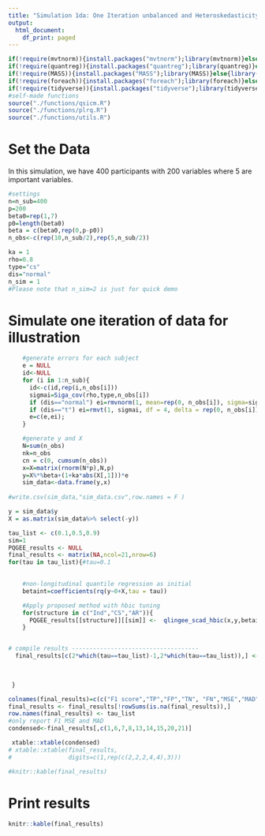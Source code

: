 ---
title: "Simulation 1da: One Iteration unbalanced and Heteroskedasticity"
output:
  html_document:
    df_print: paged
---



```{r,warning=FALSE,message=FALSE}
if(!require(mvtnorm)){install.packages("mvtnorm");library(mvtnorm)}else{library(mvtnorm)}
if(!require(quantreg)){install.packages("quantreg");library(quantreg)}else{library(quantreg)}
if(!require(MASS)){install.packages("MASS");library(MASS)}else{library(MASS)}
if(!require(foreach)){install.packages("foreach");library(foreach)}else{library(foreach)}
if(!require(tidyverse)){install.packages("tidyverse");library(tidyverse)}else{library(tidyverse)}
#self-made functions
source("./functions/qsicm.R")
source("./functions/plrq.R")
source("./functions/utils.R")
```

# Set the Data

In this simulation, we have 400 participants with 200 variables where 5 are important variables.

```{r}
#settings
n=n_sub=400
p=200
beta0=rep(1,7)
p0=length(beta0)
beta = c(beta0,rep(0,p-p0))
n_obs<-c(rep(10,n_sub/2),rep(5,n_sub/2))

ka = 1
rho=0.8
type="cs"
dis="normal"
n_sim = 1
#Please note that n_sim=2 is just for quick demo


```

# Simulate one iteration of data for illustration

```{r}
    #generate errors for each subject
    e = NULL
    id<-NULL
    for (i in 1:n_sub){
      id<-c(id,rep(i,n_obs[i]))
      sigmai=Siga_cov(rho,type,n_obs[i])
      if (dis=="normal") ei=rmvnorm(1, mean=rep(0, n_obs[i]), sigma=sigmai)
      if (dis=="t") ei=rmvt(1, sigmai, df = 4, delta = rep(0, n_obs[i]))
      e=c(e,ei);
    }

    #generate y and X
    N=sum(n_obs)
    nk=n_obs
    cn = c(0, cumsum(n_obs))
    x=X=matrix(rnorm(N*p),N,p)
    y=X%*%beta+(1+ka*abs(X[,1]))*e
    sim_data<-data.frame(y,x)
    
#write.csv(sim_data,"sim_data.csv",row.names = F )

```


```{r}
y = sim_data$y
X = as.matrix(sim_data%>% select(-y))

tau_list <- c(0.1,0.5,0.9)
sim=1
PQGEE_results <- NULL
final_results <- matrix(NA,ncol=21,nrow=6)
for(tau in tau_list){#tau=0.1
  

    #non-longitudinal quantile regression as initial
    betaint=coefficients(rq(y~0+X,tau = tau))

    #Apply proposed method with hbic tuning
    for(structure in c("Ind","CS","AR")){
      PQGEE_results[[structure]][[sim]] <-  qlingee_scad_hbic(x,y,betaint,nk,structure,tau=tau, max_it=100)
    }


# compile results ------------------------------------
  final_results[c(2*which(tau==tau_list)-1,2*which(tau==tau_list)),] <- compile_result_one(PQGEE_results,cutoff = 0.1,beta,beta0, structures = c("Ind","CS","AR"))
 

 
 }

colnames(final_results)=c(c("F1 score","TP","FP","TN", "FN","MSE","MAD"),c("F1 score","TP","FP","TN", "FN","MSE","MAD"),c("F1 score","TP","FP","TN", "FN","MSE","MAD"))
final_results <- final_results[!rowSums(is.na(final_results)),]
row.names(final_results) <- tau_list
#only report F1 MSE and MAD
condensed<-final_results[,c(1,6,7,8,13,14,15,20,21)]

 xtable::xtable(condensed)
# xtable::xtable(final_results,
#                digits=c(1,rep(c(2,2,2,4,4),3)))

#knitr::kable(final_results)


```


# Print results
```{r}
knitr::kable(final_results)

```

